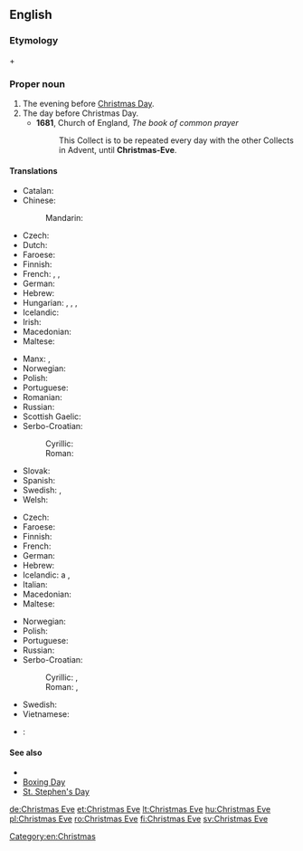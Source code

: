 ==English==

===Etymology===
{{term|Christmas}} + {{term|eve}}

===Proper noun===
{{en-proper noun}}

# The evening before [[Christmas Day]].
# The day before Christmas Day.
#* '''1681''', Church of England, ''The book of common prayer''
#*: This Collect is to be repeated every day with the other Collects in Advent, until '''Christmas-Eve'''.

====Translations====
{{trans-top|evening before Christmas Day}}
* Catalan: {{t|ca|nit de Nadal}}
* Chinese:
*: Mandarin: {{t+|cmn|平安夜|tr=Píng'ānyè|sc=Hani}}
* Czech: {{t+|cs|Štědrý večer|m}}
* Dutch: {{t+|nl|kerstavond|m}}
* Faroese: {{t|fo|jólaaftan|m}}
* Finnish: {{t+|fi|jouluaatto}}
* French: {{t|fr|veillée de Noël|f}}, {{t|fr|nuit de Noël|f}}, {{t|fr|réveillon de Noël|m}}
* German: {{t+|de|Heiligabend|m}}
* Hebrew: {{t|he|ערב חג המולד|m|tr=érev khág hamolád}}
* Hungarian: {{t|hu|karácsonyéj}}, {{t|hu|karácsonyest}}, {{t+|hu|karácsony este}}, {{t+|hu|szenteste}}
* Icelandic: {{t+|is|aðfangadagskvöld|n}}
* Irish: {{t|ga|Oíche Nollag|f}}
* Macedonian: {{t|mk|Бадна вечер|f|tr=Bádna véčer}}
* Maltese: {{t|mt|Lejliet il-Milied}}
{{trans-mid}}
* Manx: {{t|gv|Oie'll Vayree|f}}, {{t|gv|Oie'll Voirrey|f}}
* Norwegian: {{t+|no|julaften|m}}
* Polish: {{t+|pl|Wigilia|f}}
* Portuguese: {{t|pt|vigília de Natal|f}}
* Romanian: {{t|ro|Ajunul Crăciunului|n}}
* Russian: {{t+|ru|сочельник|m|tr=sočél’nik}}
* Scottish Gaelic: {{t|gd|Oidhche Nollaige|f}}
* Serbo-Croatian:
*: Cyrillic: {{t|sh|Ба̏дња̄ ве̏че̄р|f|sc=Cyrl}}
*: Roman: {{t|sh|Bȁdnjā vȅčēr|f}}
* Slovak: {{t|sk|Štedrý Večer|m}}
* Spanish: {{t|es|Nochebuena|f}}
* Swedish: {{t|sv|julaftons kväll|c}}, {{t+|sv|julaftonskväll|c}}
* Welsh: {{t|cy|Noswyl Nadolig|f}}
{{trans-bottom}}

{{trans-top|day before Christmas Day}}
* Czech: {{t+|cs|Štědrý den|m}}
* Faroese: {{t|fo|jólaaftan|m}}
* Finnish: {{t+|fi|jouluaatto}}
* French: {{t|fr|veille de Noël|f}}
* German: {{t+|de|Heiligabend|m}}
* Hebrew: {{t|he|ערב חג המולד|m|tr=érev khág hamolád}}
* Icelandic: {{t+|is|aðfangadagur}} {{t+|is|jól}}a {{g|m}}, {{t+|is|aðfangadagur|m}}
* Italian: {{t+|it|Vigilia|f}}
* Macedonian: {{t|mk|Бадник|m|tr=Bádnik}}
* Maltese: {{t|mt|Lejliet il-Milied}}
{{trans-mid}}
* Norwegian: {{t+|no|julaften|m}}
* Polish: {{t+|pl|Wigilia|f}}
* Portuguese: {{t|pt|véspera de Natal|f}}
* Russian: {{t+|ru|сочельник|m|tr=sočél’nik}}
* Serbo-Croatian:
*: Cyrillic: {{t|sh|Ба̏дња̄к|m|sc=Cyrl}}, {{t|sh|Ба̏дњӣ да̑н|m|sc=Cyrl}}
*: Roman: {{t|sh|Bȁdnjāk|m}}, {{t|sh|Bȁdnjī dȃn|m}}
* Swedish: {{t+|sv|julafton|c}}
* Vietnamese: {{t|vi|đêm Nô-en}}
{{trans-bottom}}

{{checktrans-top}}
* {{ttbc|roa-jer}}: {{t|roa-jer|Sèrvelle dé Noué|f}}
{{trans-mid}}
{{trans-bottom}}

====See also====
* {{pedia}}
* [[Boxing Day]]
* [[St. Stephen's Day]]

[[Category:en:Christmas]]

[[de:Christmas Eve]]
[[et:Christmas Eve]]
[[lt:Christmas Eve]]
[[hu:Christmas Eve]]
[[pl:Christmas Eve]]
[[ro:Christmas Eve]]
[[fi:Christmas Eve]]
[[sv:Christmas Eve]]